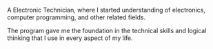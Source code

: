 A Electronic Technician, where I started understanding of electronics, computer programming, and other related fields.

The program gave me the foundation in the technical skills and logical thinking that I use in every aspect of my life.
